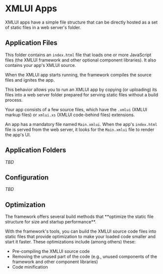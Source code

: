 
# XMLUI Apps

<Callout type="info" emoji="💡">
  XMLUI apps have a simple file structure that can be directly hosted as a set of static files in a web server's folder. 
</Callout>

## Application Files

This folder contains an `index.html` file that loads one or more JavaScript files (the XMLUI framework and other optional component libraries). It also contains your app's XMLUI source.

When the XMLUI app starts running, the framework compiles the source files and ignites the app.

<Callout type="info" emoji="💡">
  This behavior allows you to run an XMLUI app by copying (or uploading) its files into a web server folder prepared for serving static files without a build process.
</Callout>

Your app consists of a few source files, which have the `.xmlui` (XMLUI markup files) or `xmlui.xs` (XMLUI code-behind files) extensions.

An app has a mandatory file named `Main.xmlui`. When the app's `index.html` file is served from the web server, it looks for the `Main.xmlui` file to render the app's UI.

## Application Folders

_TBD_



## Configuration

_TBD_

## Optimization

<Callout type="info" emoji="💡">
  The framework offers several build methods that **optimize the static file structure for size and startup performance**. 
</Callout>

With the framework's tools, you can build the XMLUI source code files into static files that provide optimization to make your loaded code smaller and start it faster. These optimizations include (among others) these:
- Pre-compiling the XMLUI source code
- Removing the unused part of the code (e.g., unused components of the framework and other component libraries)
- Code minification

